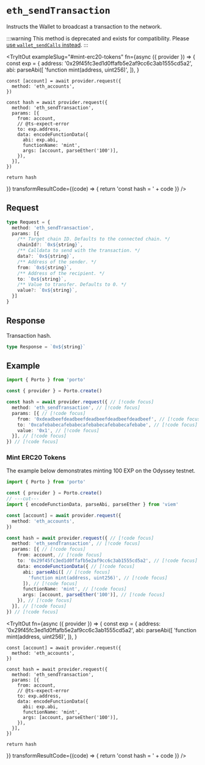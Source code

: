 
# `eth_sendTransaction`

Instructs the Wallet to broadcast a transaction to the network.

:::warning
This method is deprecated and exists for compatibility. Please [use `wallet_sendCalls` instead](/sdk/rpc/wallet_sendCalls).
:::

<TryItOut
  exampleSlug="#mint-erc20-tokens"
  fn={async ({ provider }) => {
    const exp = {
      address: '0x29f45fc3ed1d0ffafb5e2af9cc6c3ab1555cd5a2',
      abi: parseAbi([
        'function mint(address, uint256)',
      ]),
    }

    const [account] = await provider.request({
      method: 'eth_accounts',
    })

    const hash = await provider.request({
      method: 'eth_sendTransaction',
      params: [{
        from: account,
        // @ts-expect-error
        to: exp.address,
        data: encodeFunctionData({
          abi: exp.abi,
          functionName: 'mint',
          args: [account, parseEther('100')],
        }),
      }],
    })
    
    return hash
  }}
  transformResultCode={(code) => {
    return 'const hash = ' + code
  }}
/>

## Request

```ts
type Request = {
  method: 'eth_sendTransaction',
  params: [{
    /** Target chain ID. Defaults to the connected chain. */
    chainId?: `0x${string}`,
    /** Calldata to send with the transaction. */
    data?: `0x${string}`,
    /** Address of the sender. */
    from: `0x${string}`,
    /** Address of the recipient. */
    to: `0x${string}`,
    /** Value to transfer. Defaults to 0. */
    value?: `0x${string}`,
  }]
}
```

## Response

Transaction hash.

```ts
type Response = `0x${string}`
```

## Example

```ts twoslash
import { Porto } from 'porto'

const { provider } = Porto.create()

const hash = await provider.request({ // [!code focus]
  method: 'eth_sendTransaction', // [!code focus]
  params: [{ // [!code focus]
    from: '0xdeadbeefdeadbeefdeadbeefdeadbeefdeadbeef', // [!code focus]
    to: '0xcafebabecafebabecafebabecafebabecafebabe', // [!code focus]
    value: '0x1', // [!code focus]
  }], // [!code focus]
}) // [!code focus]
```

### Mint ERC20 Tokens

The example below demonstrates minting 100 EXP on the Odyssey testnet.

```ts twoslash
import { Porto } from 'porto'

const { provider } = Porto.create()
// ---cut---
import { encodeFunctionData, parseAbi, parseEther } from 'viem'

const [account] = await provider.request({
  method: 'eth_accounts',
})

const hash = await provider.request({ // [!code focus]
  method: 'eth_sendTransaction', // [!code focus]
  params: [{ // [!code focus]
    from: account, // [!code focus]
    to: '0x29f45fc3ed1d0ffafb5e2af9cc6c3ab1555cd5a2', // [!code focus]
    data: encodeFunctionData({ // [!code focus]
      abi: parseAbi([ // [!code focus]
        'function mint(address, uint256)', // [!code focus]
      ]), // [!code focus]
      functionName: 'mint', // [!code focus]
      args: [account, parseEther('100')], // [!code focus]
    }), // [!code focus]
  }], // [!code focus]
}) // [!code focus]
```

<TryItOut
  fn={async ({ provider }) => {
    const exp = {
      address: '0x29f45fc3ed1d0ffafb5e2af9cc6c3ab1555cd5a2',
      abi: parseAbi([
        'function mint(address, uint256)',
      ]),
    }

    const [account] = await provider.request({
      method: 'eth_accounts',
    })

    const hash = await provider.request({
      method: 'eth_sendTransaction',
      params: [{
        from: account,
        // @ts-expect-error
        to: exp.address,
        data: encodeFunctionData({
          abi: exp.abi,
          functionName: 'mint',
          args: [account, parseEther('100')],
        }),
      }],
    })
    
    return hash
  }}
  transformResultCode={(code) => {
    return 'const hash = ' + code
  }}
/>
